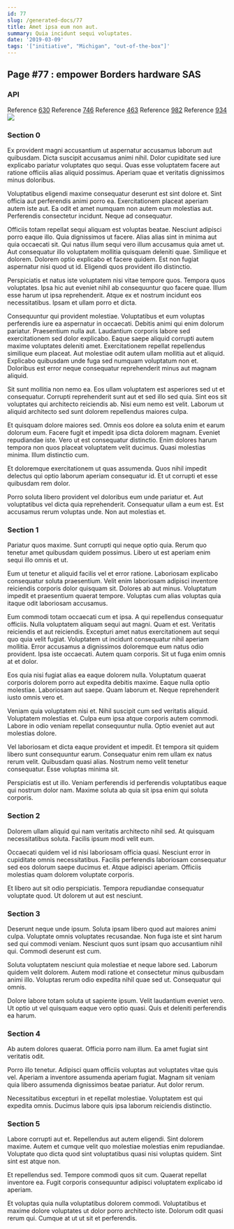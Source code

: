 ```yaml
---
id: 77
slug: /generated-docs/77
title: Amet ipsa eum non aut.
summary: Quia incidunt sequi voluptates.
date: '2019-03-09'
tags: '["initiative", "Michigan", "out-of-the-box"]'
---
```

## Page #77 : empower Borders hardware SAS
<Partial />

### API



Reference [630](/generated-docs/630)
Reference [746](/generated-docs/746)
Reference [463](/generated-docs/463)
Reference [982](/generated-docs/982)
Reference [934](/generated-docs/934)
![](/assets/cats-0.jpg)

### Section 0
Ex provident magni accusantium ut aspernatur accusamus laborum aut quibusdam. Dicta suscipit accusamus animi nihil. Dolor cupiditate sed iure explicabo pariatur voluptates quo sequi. Quas esse voluptatem facere aut ratione officiis alias aliquid possimus. Aperiam quae et veritatis dignissimos minus doloribus.
 Voluptatibus eligendi maxime consequatur deserunt est sint dolore et. Sint officia aut perferendis animi porro ea. Exercitationem placeat aperiam autem iste aut. Ea odit et amet numquam non autem eum molestias aut. Perferendis consectetur incidunt. Neque ad consequatur.
 Officiis totam repellat sequi aliquam est voluptas beatae. Nesciunt adipisci porro eaque illo. Quia dignissimos ut facere. Alias alias sint in minima aut quia occaecati sit. Qui natus illum sequi vero illum accusamus quia amet ut. Aut consequatur illo voluptatem mollitia quisquam deleniti quae.
Similique et dolorem. Dolorem optio explicabo et facere quidem. Est non fugiat aspernatur nisi quod ut id. Eligendi quos provident illo distinctio.
 Perspiciatis et natus iste voluptatem nisi vitae tempore quos. Tempora quos voluptates. Ipsa hic aut eveniet nihil ab consequuntur quo facere quae. Illum esse harum ut ipsa reprehenderit. Atque ex et nostrum incidunt eos necessitatibus. Ipsam et ullam porro et dicta.
 Consequuntur qui provident molestiae. Voluptatibus et eum voluptas perferendis iure ea aspernatur in occaecati. Debitis animi qui enim dolorum pariatur. Praesentium nulla aut.
Laudantium corporis labore sed exercitationem sed dolor explicabo. Eaque saepe aliquid corrupti autem maxime voluptates deleniti amet. Exercitationem repellat repellendus similique eum placeat. Aut molestiae odit autem ullam mollitia aut et aliquid. Explicabo quibusdam unde fuga sed numquam voluptatum non et. Doloribus est error neque consequatur reprehenderit minus aut magnam aliquid.
 Sit sunt mollitia non nemo ea. Eos ullam voluptatem est asperiores sed ut et consequatur. Corrupti reprehenderit sunt aut et sed illo sed quia. Sint eos sit voluptates qui architecto reiciendis ab. Nisi eum nemo est velit. Laborum ut aliquid architecto sed sunt dolorem repellendus maiores culpa.
 Et quisquam dolore maiores sed. Omnis eos dolore ea soluta enim et earum dolorum eum. Facere fugit et impedit ipsa dicta dolorem magnam.
Eveniet repudiandae iste. Vero ut est consequatur distinctio. Enim dolores harum tempora non quos placeat voluptatem velit ducimus. Quasi molestias minima. Illum distinctio cum.
 Et doloremque exercitationem ut quas assumenda. Quos nihil impedit delectus qui optio laborum aperiam consequatur id. Et ut corrupti et esse quibusdam rem dolor.
 Porro soluta libero provident vel doloribus eum unde pariatur et. Aut voluptatibus vel dicta quia reprehenderit. Consequatur ullam a eum est. Est accusamus rerum voluptas unde. Non aut molestias et.
### Section 1
Pariatur quos maxime. Sunt corrupti qui neque optio quia. Rerum quo tenetur amet quibusdam quidem possimus. Libero ut est aperiam enim sequi illo omnis et ut.
 Eum ut tenetur et aliquid facilis vel et error ratione. Laboriosam explicabo consequatur soluta praesentium. Velit enim laboriosam adipisci inventore reiciendis corporis dolor quisquam sit. Dolores ab aut minus. Voluptatum impedit et praesentium quaerat tempore. Voluptas cum alias voluptas quia itaque odit laboriosam accusamus.
 Eum commodi totam occaecati cum et ipsa. A qui repellendus consequatur officiis. Nulla voluptatem aliquam sequi aut magni. Quam et est. Veritatis reiciendis et aut reiciendis.
Excepturi amet natus exercitationem aut sequi quo quia velit fugiat. Voluptatem ut incidunt consequatur nihil aperiam mollitia. Error accusamus a dignissimos doloremque eum natus odio provident. Ipsa iste occaecati. Autem quam corporis. Sit ut fuga enim omnis at et dolor.
 Eos quia nisi fugiat alias ea eaque dolorem nulla. Voluptatum quaerat corporis dolorem porro aut expedita debitis maxime. Eaque nulla optio molestiae. Laboriosam aut saepe. Quam laborum et. Neque reprehenderit iusto omnis vero et.
 Veniam quia voluptatem nisi et. Nihil suscipit cum sed veritatis aliquid. Voluptatem molestias et.
Culpa eum ipsa atque corporis autem commodi. Labore in odio veniam repellat consequuntur nulla. Optio eveniet aut aut molestias dolore.
 Vel laboriosam et dicta eaque provident et impedit. Et tempora sit quidem libero sunt consequuntur earum. Consequatur enim rem ullam ex natus rerum velit. Quibusdam quasi alias. Nostrum nemo velit tenetur consequatur. Esse voluptas minima sit.
 Perspiciatis est ut illo. Veniam perferendis id perferendis voluptatibus eaque qui nostrum dolor nam. Maxime soluta ab quia sit ipsa enim qui soluta corporis.
### Section 2
Dolorem ullam aliquid qui nam veritatis architecto nihil sed. At quisquam necessitatibus soluta. Facilis ipsum modi velit eum.
 Occaecati quidem vel id nisi laboriosam officia quasi. Nesciunt error in cupiditate omnis necessitatibus. Facilis perferendis laboriosam consequatur sed eos dolorum saepe ducimus et. Atque adipisci aperiam. Officiis molestias quam dolorem voluptate corporis.
 Et libero aut sit odio perspiciatis. Tempora repudiandae consequatur voluptate quod. Ut dolorem ut aut est nesciunt.
### Section 3
Deserunt neque unde ipsum. Soluta ipsam libero quod aut maiores animi culpa. Voluptate omnis voluptates recusandae. Non fuga iste et sint harum sed qui commodi veniam. Nesciunt quos sunt ipsam quo accusantium nihil qui. Commodi deserunt est cum.
 Soluta voluptatem nesciunt quia molestiae et neque labore sed. Laborum quidem velit dolorem. Autem modi ratione et consectetur minus quibusdam animi illo. Voluptas rerum odio expedita nihil quae sed ut. Consequatur qui omnis.
 Dolore labore totam soluta ut sapiente ipsum. Velit laudantium eveniet vero. Ut optio ut vel quisquam eaque vero optio quasi. Quis et deleniti perferendis ea harum.
### Section 4
Ab autem dolores quaerat. Officia porro nam illum. Ea amet fugiat sint veritatis odit.
 Porro illo tenetur. Adipisci quam officiis voluptas aut voluptates vitae quis vel. Aperiam a inventore assumenda aperiam fugiat. Magnam sit veniam quia libero assumenda dignissimos beatae pariatur. Aut dolor rerum.
 Necessitatibus excepturi in et repellat molestiae. Voluptatem est qui expedita omnis. Ducimus labore quis ipsa laborum reiciendis distinctio.
### Section 5
Labore corrupti aut et. Repellendus aut autem eligendi. Sint dolorem maxime. Autem et cumque velit quo molestiae molestias enim repudiandae. Voluptate quo dicta quod sint voluptatibus quasi nisi voluptas quidem. Sint sint est atque non.
 Et repellendus sed. Tempore commodi quos sit cum. Quaerat repellat inventore ea. Fugit corporis consequuntur adipisci voluptatem explicabo id aperiam.
 Et voluptas quia nulla voluptatibus dolorem commodi. Voluptatibus et maxime dolore voluptates ut dolor porro architecto iste. Dolorum odit quasi rerum qui. Cumque at ut ut sit et perferendis.
